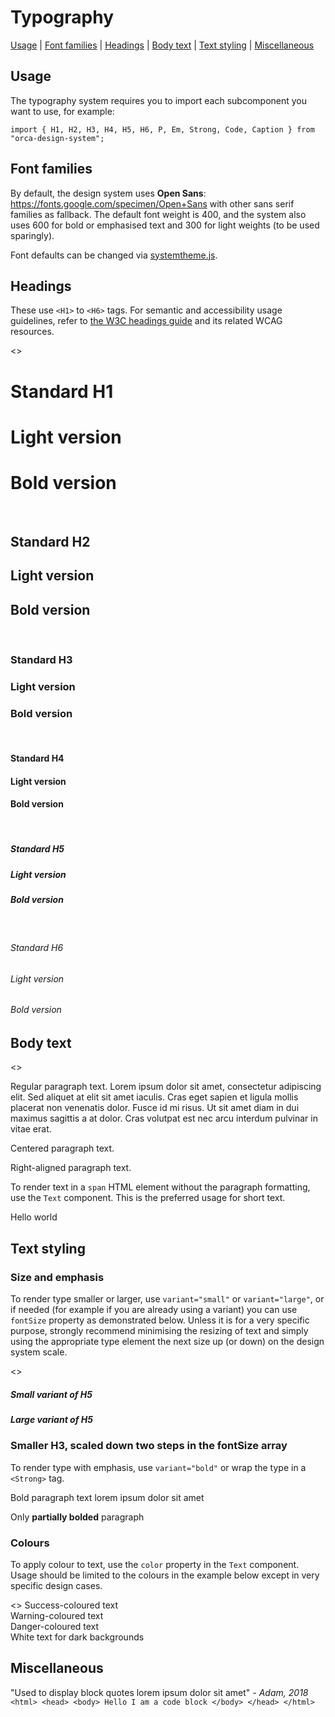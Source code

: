 
<Meta title="System/Typography" />

# Typography

[Usage](#usage) | [Font families](#font-families) | [Headings](#headings) | [Body text](#body-text) | [Text styling](#text-styling) | [Miscellaneous](#miscellaneous)

## Usage

The typography system requires you to import each subcomponent you want to use, for example:

```
import { H1, H2, H3, H4, H5, H6, P, Em, Strong, Code, Caption } from "orca-design-system";
```

## Font families

By default, the design system uses **Open Sans**: https://fonts.google.com/specimen/Open+Sans with other sans serif families as fallback. The default font weight is 400, and the system also uses 600 for bold or emphasised text and 300 for light weights (to be used sparingly).

Font defaults can be changed via [systemtheme.js](https://github.com/orchestrated-io/orca-design-system/blob/master/packages/orcs-design-system/lib/systemtheme.js).

<Typeset fontSizes={systemtheme.fontSizes} fontFamily={systemtheme.font} />

## Headings
These use `<H1>` to `<H6>` tags. For semantic and accessibility usage guidelines, refer to [the W3C headings guide](https://www.w3.org/WAI/tutorials/page-structure/headings/) and its related WCAG resources.

<Preview>
<Story name="Headings/H1 to H6">
<>
<H1>Standard H1</H1>
<H1 variant="light">Light version</H1>
<H1 variant="bold">Bold version</H1>
<br />
<H2>Standard H2</H2>
<H2 variant="light">Light version</H2>
<H2 variant="bold">Bold version</H2>
<br />
<H3>Standard H3</H3>
<H3 variant="light">Light version</H3>
<H3 variant="bold">Bold version</H3>
<br />
<H4>Standard H4</H4>
<H4 variant="light">Light version</H4>
<H4 variant="bold">Bold version</H4>
<br />
<H5>Standard H5</H5>
<H5 variant="light">Light version</H5>
<H5 variant="bold">Bold version</H5>
<br />
<H6>Standard H6</H6>
<H6 variant="light">Light version</H6>
<H6 variant="bold">Bold version</H6>
</>
</Story>
</Preview>

## Body text

<Preview>
<Story name="Body text/Paragraph">
<>
<P>Regular paragraph text. Lorem ipsum dolor sit amet, consectetur adipiscing elit. Sed aliquet at elit sit amet iaculis. Cras eget sapien et ligula mollis placerat non venenatis dolor. Fusce id mi risus. Ut sit amet diam in dui maximus sagittis a at dolor. Cras volutpat est nec arcu interdum pulvinar in vitae erat.</P>
<P textAlign="center">Centered paragraph text.</P>
<P textAlign="right">Right-aligned paragraph text.</P>
</>
</Story>
</Preview>

To render text in a `span` HTML element without the paragraph formatting, use the `Text` component. This is the preferred usage for short text.

<Preview>
<Story name="Body text/Text">
<Text>Hello world</Text>
</Story>
</Preview>

## Text styling

### Size and emphasis

To render type smaller or larger, use `variant="small"` or `variant="large"`, or if needed (for example if you are already using a variant) you can use `fontSize` property as demonstrated below. Unless it is for a very specific purpose, strongly recommend minimising the resizing of text and simply using the appropriate type element the next size up (or down) on the design system scale.

<Preview>
<Story name="Styling/Sizing">
<>
<H5 variant="small">Small variant of H5</H5>
<H5 variant="large">Large variant of H5</H5>
<H3 fontSize={4}>Smaller H3, scaled down two steps in the fontSize array</H3>
</>
</Story>
</Preview>

To render type with emphasis, use `variant="bold"` or wrap the type in a `<Strong>` tag.

<Preview>
<P variant="bold">Bold paragraph text lorem ipsum dolor sit amet</P>
<P>Only <Strong>partially bolded</Strong> paragraph</P>
</Preview>

### Colours

To apply colour to text, use the `color` property in the `Text` component. Usage should be limited to the colours in the example below except in very specific design cases.

<Preview>
<Story name="Styling/Colours">
<>
<Text color="success">Success-coloured text</Text>
<br />
<Text color="warning">Warning-coloured text</Text>
<br />
<Text color="danger">Danger-coloured text</Text>
<br />
<Box bg="black">
<Text color="white">White text for dark backgrounds</Text>
</Box>
</>
</Story>
</Preview>

## Miscellaneous

<Preview>
<Quote>"Used to display block quotes lorem ipsum dolor sit amet" <em> - Adam, 2018</em></Quote>
</Preview>

<Preview>
<Code>&lt;html&gt; &lt;head&gt; &lt;body&gt; Hello I am a code block &lt;/body&gt; &lt;/head&gt; &lt;/html&gt;</Code>
</Preview>
